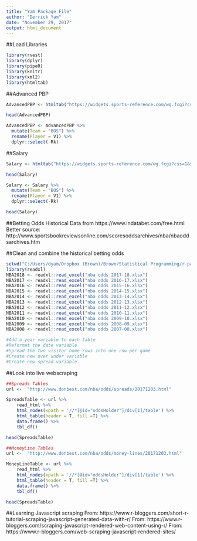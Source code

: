 ```yaml
---
title: "Yam Package File"
author: "Derrick Yam"
date: "November 29, 2017"
output: html_document
---
```


##Load Libraries
```r
library(rvest)
library(dplyr)
library(pipeR)
library(knitr)
library(xml2)
library(htmltab)
```

##Advanced PBP
```r
AdvancedPBP <- htmltab("https://widgets.sports-reference.com/wg.fcgi?css=1&site=bbr&url=%2Fteams%2FBOS%2F2018.html&div=div_advanced")

head(AdvancedPBP)

AdvancedPBP <- AdvancedPBP %>% 
  mutate(Team = "BOS") %>% 
  rename(Player = V1) %>% 
  dplyr::select(-Rk)

```

##Salary
```r
Salary <- htmltab("https://widgets.sports-reference.com/wg.fcgi?css=1&site=bbr&url=%2Fteams%2FBOS%2F2018.html&div=div_salaries2")

head(Salary)

Salary <- Salary %>% 
  mutate(Team = "BOS") %>% 
  rename(Player = V1) %>% 
  dplyr::select(-Rk)

head(Salary)
```

##Betting Odds
Historical Data from https://www.indatabet.com/free.html
Better source: http://www.sportsbookreviewsonline.com/scoresoddsarchives/nba/nbaoddsarchives.htm

##Clean and combine the historical betting odds
```r
setwd("C:/Users/dyam/Dropbox (Brown)/Brown/Statistical Programming/r-package-teamivy/Historical Betting Lines")
library(readxl)
NBA2018 <- readxl::read_excel("nba odds 2017-18.xlsx")
NBA2017 <- readxl::read_excel("nba odds 2016-17.xlsx")
NBA2016 <- readxl::read_excel("nba odds 2015-16.xlsx")
NBA2015 <- readxl::read_excel("nba odds 2014-15.xlsx")
NBA2014 <- readxl::read_excel("nba odds 2013-14.xlsx")
NBA2013 <- readxl::read_excel("nba odds 2012-13.xlsx")
NBA2012 <- readxl::read_excel("nba odds 2011-12.xlsx")
NBA2011 <- readxl::read_excel("nba odds 2010-11.xlsx")
NBA2010 <- readxl::read_excel("nba odds 2009-10.xlsx")
NBA2009 <- readxl::read_excel("nba odds 2008-09.xlsx")
NBA2008 <- readxl::read_excel("nba odds 2007-08.xlsx")

#Add a year variable to each table
#Reformat the date variable
#Spread the two visitor home rows into one row per game
#Create new over under variable
#Create new spread variable


```

##Look into live webscraping

```r
##Spreads Tables
url <-  "http://www.donbest.com/nba/odds/spreads/20171203.html"

SpreadsTable <- url %>%
    read_html %>%
    html_nodes(xpath = '//*[@id="oddsHolder"]/div[1]/table') %>%
    html_table(header = T, fill =T) %>%
    data.frame() %>%
    tbl_df()

head(SpreadsTable)

##MoneyLine Tables
url <-  "http://www.donbest.com/nba/odds/money-lines/20171203.html"

MoneyLineTable <- url %>%
    read_html %>%
    html_nodes(xpath = '//*[@id="oddsHolder"]/div[1]/table') %>%
    html_table(header = T, fill =T) %>%
    data.frame() %>%
    tbl_df()

head(SpreadsTable)

```


##Learning Javascript scraping
From: https://www.r-bloggers.com/short-r-tutorial-scraping-javascript-generated-data-with-r/
From: https://www.r-bloggers.com/scraping-javascript-rendered-web-content-using-r/
From: https://www.r-bloggers.com/web-scraping-javascript-rendered-sites/

